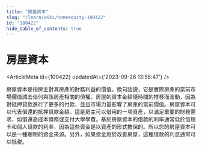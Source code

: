 ```yaml
---
title: "房屋資本"
slug: "/learn/wiki/homeequity-100422"
id: "100422"
hide_table_of_contents: true
---
```



# 房屋資本

<ArticleMeta id={100422} updatedAt={'2023-09-26 13:58:47'} />
<div className='border-solid border-b border-t-0 my-4 border-[var(--ifm-color-gray-300)]' />

房屋資本是指房主對其房產的財務利益的價值。換句話説，它是實際房產的當前市場價值減去任何與該房產相關的債權。房屋的資本金額隨時間的推移而波動，因為對抵押貸款進行了更多的付款，並且市場力量影響了房產的當前價值。房屋資本可以代表償還的抵押貸款金額。這是房主可以借用的一項資產，以滿足重要的財務需求，如償還高成本債務或支付大學學費。基於房屋資本的借款的利率通常低於信用卡和個人貸款的利率，因為這些資金是以資產的形式擔保的。所以您的房屋資本可以是一種聰明的資金來源。另外，如果資金用於改善房屋，這種借款的利息通常可以抵税。
